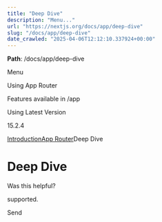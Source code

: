 ---
title: "Deep Dive"
description: "Menu..."
url: "https://nextjs.org/docs/app/deep-dive"
slug: "/docs/app/deep-dive"
date_crawled: "2025-04-06T12:12:10.337924+00:00"
---

**Path**: /docs/app/deep-dive

Menu

Using App Router

Features available in /app

Using Latest Version

15.2.4

[Introduction](/docs)[App Router](/docs/app)Deep Dive

# Deep Dive

Was this helpful?

supported.

Send